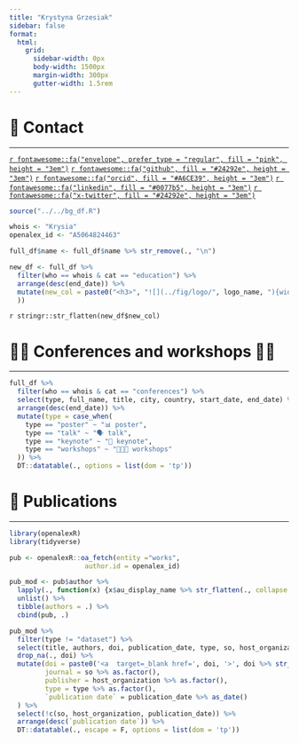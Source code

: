 ```yaml
---
title: "Krystyna Grzesiak"
sidebar: false
format:
  html:
    grid:
      sidebar-width: 0px
      body-width: 1500px
      margin-width: 300px
      gutter-width: 1.5rem
---
```


<!-- # 📝 **Bio** -->

<!-- ------------------------------------------------------------------------ -->

<!-- something -->


# 📱 **Contact** {#contact}

------------------------------------------------------------------------

[`r fontawesome::fa("envelope", prefer_type = "regular", fill = "pink", height = "3em")`](mailto:krystyna.grzesiak@math.uni.wroc.pl)
[`r fontawesome::fa("github", fill = "#24292e", height = "3em")`](https://github.com/KrystynaGrzesiak)
[`r fontawesome::fa("orcid", fill = "#A6CE39", height = "3em")`](https://orcid.org/0000-0003-2581-7722)
<!-- [`r fontawesome::fa("facebook", fill = "#304f85", height = "3em")`](https://www.facebook.com/) -->
[`r fontawesome::fa("linkedin", fill = "#0077b5", height = "3em")`](https://www.linkedin.com/in/krystyna-grzesiak-7bb290189/)
<!-- [`r fontawesome::fa("twitter", fill = "#15a7ff", height = "3em")`](https://twitter.com/) -->
[`r fontawesome::fa("x-twitter", fill = "#24292e", height = "3em")`](https://x.com/krystyna_grz/)
<!-- [`r fontawesome::fa("steam", fill = "#2f4f4f", height = "3em")`]() -->
<!-- [`r fontawesome::fa("playstation", fill = "#4739aa", height = "3em")`]() -->

```r
source("../../bg_df.R")

whois <- "Krysia"
openalex_id <- "A5064824463"
```


<!-- # 🚀 **Research stays** -->

<!-- ------------------------------------------------------------------------ -->

<!-- ```{r, echo=FALSE, message=FALSE} -->

<!-- full_df %>%  -->
<!--   filter(who == whois & cat == "research stays") %>%  -->
<!--   select(group, faculty, name, start_date, end_date, city, country) %>%  -->
<!--   arrange(desc(end_date)) %>%  -->
<!--   DT::datatable(., options = list(dom = 'tp')) -->

<!-- ``` -->


<!-- # 💻🧫 **Experience** -->

<!-- ------------------------------------------------------------------------ -->

<!-- ```{r, echo=FALSE, message=FALSE} -->

<!-- full_df %>%  -->
<!--   filter(who == whois & cat == "employment") %>%  -->
<!--   select(group, faculty, name, start_date, end_date, position) %>%  -->
<!--   arrange(desc(end_date)) %>%  -->
<!--   DT::datatable(., options = list(dom = 'tp')) -->

<!-- ``` -->


<!-- # 🎓 **Education** -->

<!-- ------------------------------------------------------------------------ -->

```r

full_df$name <- full_df$name %>% str_remove(., "\n")

new_df <- full_df %>%
  filter(who == whois & cat == "education") %>%
  arrange(desc(end_date)) %>%
  mutate(new_col = paste0("<h3>", "![](../fig/logo/", logo_name, "){width='50'} ", name, "</h3>\n", "<h4> ", major, "</h4> [ ", start_date, " - ", end_date, " ]", "{style='float:right;'}", "<br> ", if_else(thesis_title %>% is.na, " ", paste0("Thesis: **", thesis_title, "** ")), "[ 📍 ", city, ", ", country, " ]{style='float:right;'}"
  ))

```

`r stringr::str_flatten(new_df$new_col)`


# 👏🏻 **Conferences and workshops** 🤝🏻 

------------------------------------------------------------------------

```r

full_df %>% 
  filter(who == whois & cat == "conferences") %>% 
  select(type, full_name, title, city, country, start_date, end_date) %>% 
  arrange(desc(end_date)) %>%
  mutate(type = case_when(
    type == "poster" ~ "📊 poster",
    type == "talk" ~ "🗣️ talk",
    type == "keynote" ~ "🎤 keynote",
    type == "workshops" ~ "🧑🏻‍💻 workshops"
  )) %>% 
  DT::datatable(., options = list(dom = 'tp'))

```


#  📖 **Publications**

------------------------------------------------------------------------

```r

library(openalexR)
library(tidyverse)

pub <- openalexR::oa_fetch(entity ="works",
                   author.id = openalex_id)

pub_mod <- pub$author %>% 
  lapply(., function(x) {x$au_display_name %>% str_flatten(., collapse = ", ")}) %>% 
  unlist() %>% 
  tibble(authors = .) %>% 
  cbind(pub, .)

pub_mod %>% 
  filter(type != "dataset") %>% 
  select(title, authors, doi, publication_date, type, so, host_organization) %>% 
  drop_na(., doi) %>%
  mutate(doi = paste0('<a  target=_blank href=', doi, '>', doi %>% str_remove(., "https://doi.org/"),'</a>'),
         journal = so %>% as.factor(),
         publisher = host_organization %>% as.factor(),
         type = type %>% as.factor(),
         `publication date` = publication_date %>% as_date()
  ) %>% 
  select(!c(so, host_organization, publication_date)) %>% 
  arrange(desc(`publication date`)) %>%
  DT::datatable(., escape = F, options = list(dom = 'tp'))

```


<!-- #  🧑🏻‍🔬 **Other activities** -->

<!-- ------------------------------------------------------------------------ -->